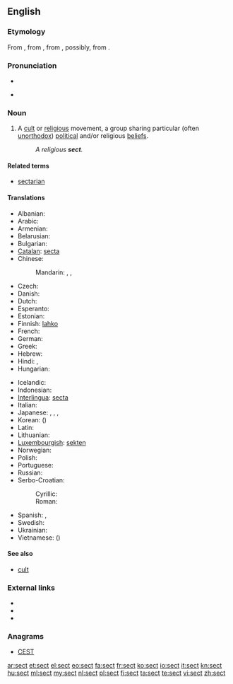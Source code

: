 {{wikipedia}}
==English==

===Etymology===
From {{etyl|enm}} {{term|lang=enm|secte}}, from {{etyl|fro}} {{term|lang=fro|secte||a sect in philosophy or religion}}, from {{etyl|LL.}} {{term|lang=la|secta||a sect in philosophy or religion, a school, party, faction, class, gild, band, particularly a heretical doctrince or sect, etc.}}, possibly, from {{etyl|la}} {{term|lang=la|sequi||to follow}}.<!--Century 1911 has the derivation from "secare" as the main one through "secare viam" (take one's way, travel), discussing three alternative explanations as less probable: two of them from "sequi", one more from "secare". M-W online traces the origin to "sequi", so does Online Etymology Dictionary.-->

===Pronunciation===
* {{audio|en-us-sect.ogg|Audio (US)}}

* {{rhymes|ɛkt}}

===Noun===
{{en-noun}}

# A [[cult]] or [[religious]] movement, a group sharing particular (often [[unorthodox]]) [[political]] and/or religious [[beliefs]].
#: ''A religious '''sect'''.''

====Related terms====
* [[sectarian]]

====Translations====
{{trans-top|religious movement}}
* Albanian: {{t-|sq|sekt|m|xs=Albanian}}
* Arabic: {{t|ar|طائفة|f|tr=ʈā’ifa|sc=Arab}}
* Armenian: {{t-|hy|աղանդ|tr=aġand}}
* Belarusian: {{t|be|сэкта|f|tr=sékta|sc=Cyrl}}
* Bulgarian: {{t+|bg|секта|f|tr=sékta|sc=Cyrl}}
* [[Catalan]]: [[secta]] {{f}}
* Chinese:
*: Mandarin: {{t|zh|宗派|tr=zōngpài|sc=Hani}}, {{t|zh|教派|tr=jiàopài|sc=Hani}}, {{qualifier|cult}} {{t|zh|邪教|tr=xiéjiào|sc=Hani}}
* Czech: {{t+|cs|sekta|f}}
* Danish: {{t-|da|sekt|c}}
* Dutch: {{t+|nl|sekte|f}}
* Esperanto: {{t|eo|sekto}}
* Estonian: {{t-|et|sekt}}
* Finnish: [[lahko]] {{italbrac|religious}}
* French: {{t+|fr|secte|f}}
* German: {{t+|de|Sekte|f}}
* Greek: {{t|el|αίρεση|f|tr=aíresi}}
* Hebrew: {{t|he|כת|f|tr=kat|sc=Hebr}}
* Hindi: {{t-|hi|मज़हब|m|tr=mazhab|xs=Hindi}},  {{t-|hi|मजहब|m|tr=maj'hab|xs=Hindi}}
* Hungarian: {{t+|hu|szekta}}
{{trans-mid}}
* Icelandic: {{t|is|sértrúarsöfnuður|m}}
* Indonesian: {{t-|id|sekte|xs=Indonesian}}
* [[Interlingua]]: [[secta]]
* Italian: {{t+|it|setta|f}}
* Japanese: {{t|ja|宗派|tr=しゅうは, shūha|sc=Jpan}}, {{t|ja|教派|tr=きょうは, kyōha|sc=Jpan}}, {{t|ja|セクト|tr=sekuto|sc=Jpan}}, {{qualifier|cult}} {{t|ja|カルト|tr=karuto|sc=Jpan}}
* Korean: {{t|ko|종파|tr=jongpa|sc=Kore}} ({{t|ko|宗派|sc=Kore}})
* Latin: {{t+|la|cultus|m}}
* Lithuanian: {{t-|lt|sekta|f|xs=Lithuanian}}
* [[Luxembourgish]]: [[sekten]]
* Norwegian: {{t-|no|sekt|m}}
* Polish: {{t+|pl|sekta|f}}
* Portuguese: {{t+|pt|seita|f}}
* Russian: {{t+|ru|секта|f|tr=sékta}}
* Serbo-Croatian:
*: Cyrillic: {{t|sh|секта|f}}
*: Roman: {{t|sh|sekta|f}}
* Spanish: {{t-|es|secta|f}}, {{t+|es|culto|m}}
* Swedish: {{t+|sv|sekt|c}}
* Ukrainian: {{t|uk|секта|f|tr=sékta|sc=Cyrl}}
* Vietnamese: {{t|vi|tông phái}} ({{t|vi|宗派}})
{{trans-bottom}}

====See also====
* [[cult]]

===External links===
* {{R:Webster 1913}}
* {{R:Century 1911}}
* {{R:OneLook}}

===Anagrams===
* [[CEST#English|CEST]]

[[ar:sect]]
[[et:sect]]
[[el:sect]]
[[eo:sect]]
[[fa:sect]]
[[fr:sect]]
[[ko:sect]]
[[io:sect]]
[[it:sect]]
[[kn:sect]]
[[hu:sect]]
[[ml:sect]]
[[my:sect]]
[[nl:sect]]
[[pl:sect]]
[[fi:sect]]
[[ta:sect]]
[[te:sect]]
[[vi:sect]]
[[zh:sect]]